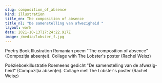 ```yaml
---
slug: composition_of_absence
kind: illustration
title_en: The composition of absence
title_nl: "De samenstelling van afwezigheid "
layout: work
date: 2021-10-13T17:24:22.917Z
image: /media/lobster_f.jpg
---
```

<div lang="en">

Poetry Book Illustration
Romanian poem "The composition of absence"(Compoziția absenței).
Collage with The Lobster's poster (Rachel Weisz)

</div>

<div lang="nl">

Poëzieboekillustratie
Roemeens gedicht "De samenstelling van de afwezigheid" (Compoziția absenței).
Collage met The Lobster's poster (Rachel Weisz)

</div>